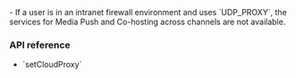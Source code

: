 
<PlatformWrapper platform="unreal, blueprint">

<Admonition type="caution" title="Caution">
- If a user is in an intranet firewall environment and uses `UDP_PROXY`, the services for Media Push and Co-hosting across channels are not available.
</Admonition>

### API reference

- <Link to="{{Global.API_REF_UE_ROOT}}/class_irtcengine.html#api_irtcengine_setcloudproxy">`setCloudProxy`</Link>

</PlatformWrapper>

